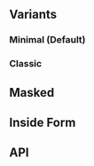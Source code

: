 
<Meta
    title="Components/Inputs/PinInput"
    of={PinInputStories}
/>

<Title>PinInput</Title>

<div className="w-[360px] max-w-full">
    <SingleLineCodeBlock text={`import { PinInput } from 'chaya-ui';`} />
</div>

<Primary />

## Variants

### Minimal (Default)

<Story of={PinInputStories.Primary} />

### Classic

<Story of={PinInputStories.ClassicVariant} />

## Masked

<Story of={PinInputStories.MaskedVariant} />

## Inside Form

<Story of={PinInputStories.InsideForm} />


## API

<ArgTypes />